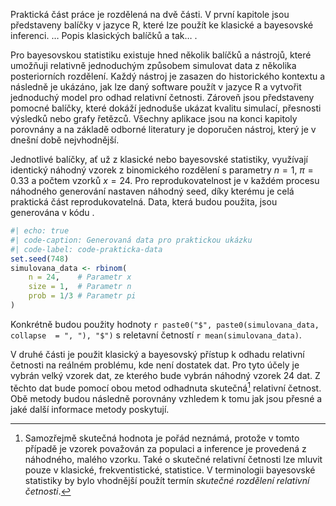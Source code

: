 Praktická část práce je rozdělená na dvě části. V první kapitole jsou 
představeny balíčky v jazyce R, které lze použít ke klasické a bayesovské 
inferenci. ... Popis klasických balíčků a tak... .

Pro bayesovskou statistiku
existuje hned několik balíčků a nástrojů, které umožňuji relativně jednoduchým
způsobem simulovat data z několika posteriorních rozdělení. Každý nástroj je zasazen do 
historického kontextu a následně je ukázáno, jak lze daný software použít v 
jazyce R a vytvořit jednoduchý model pro odhad relativní četnosti. Zároveň
jsou představeny pomocné balíčky, které dokáží jednoduše ukázat kvalitu simulací,
přesnosti výsledků nebo grafy řetězců. Všechny aplikace jsou na konci kapitoly
porovnány a na základě odborné literatury je doporučen nástroj, který je v 
dnešní době nejvhodnější.

Jednotlivé balíčky, ať už z klasické nebo bayesovské statistiky, využívají
identický náhodný vzorek z binomického rozdělení 
\parencite[str. 130]{Marek2012_Pravdepodobnost}
s parametry $n = 1$, $\pi = 0.33$ a počtem vzorků $x = 24$. Pro reprodukovatelnost
je v každém procesu náhodného generování nastaven náhodný seed, díky kterému
je celá praktická část reprodukovatelná. Data, která budou použita, jsou 
generována v kódu \ref{code-prakticka-data}.

```{r }
#| echo: true
#| code-caption: Generovaná data pro praktickou ukázku
#| code-label: code-prakticka-data
set.seed(748)
simulovana_data <- rbinom(
    n = 24,    # Parametr x
    size = 1,  # Parametr n
    prob = 1/3 # Parametr pi
)
```

Konkrétně budou použity hodnoty
`r paste0("$", paste0(simulovana_data, collapse  = ", "), "$")` s reletavní
četností `r mean(simulovana_data)`.

V druhé části je použit klasický a bayesovský přístup k odhadu relativní četnosti
na reálném problému, kde není dostatek dat. Pro tyto účely je vybrán velký 
vzorek dat, ze kterého bude vybrán náhodný vzorek 24 dat. Z těchto dat bude
pomocí obou metod odhadnuta skutečná[^pr-uvod-vzorek] relativní četnost. Obě
metody budou následně porovnány vzhledem k tomu jak jsou přesné a jaké další
informace metody poskytují.

[^pr-uvod-vzorek]: Samozřejmě skutečná hodnota je pořád neznámá, protože v tomto
případě je vzorek považován za populaci a inference je provedená z náhodného, 
malého vzorku. Také o skutečné relativní četnosti lze mluvit pouze v klasické,
frekventistické, statistice. V terminologii bayesovské statistiky by bylo 
vhodnější použít termín *skutečné rozdělení relativní četnosti*.